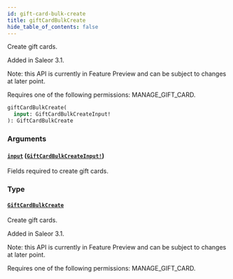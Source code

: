 ```yaml
---
id: gift-card-bulk-create
title: giftCardBulkCreate
hide_table_of_contents: false
---
```


Create gift cards.

Added in Saleor 3.1.

Note: this API is currently in Feature Preview and can be subject to changes at later point.

Requires one of the following permissions: MANAGE_GIFT_CARD.

```graphql
giftCardBulkCreate(
  input: GiftCardBulkCreateInput!
): GiftCardBulkCreate
```

### Arguments

#### [`input`](#) ([`GiftCardBulkCreateInput!`](../../../developer/api-reference/inputs/gift-card-bulk-create-input))

Fields required to create gift cards.

### Type

#### [`GiftCardBulkCreate`](../../../developer/api-reference/objects/gift-card-bulk-create)

Create gift cards.

Added in Saleor 3.1.

Note: this API is currently in Feature Preview and can be subject to changes at later point.

Requires one of the following permissions: MANAGE_GIFT_CARD.
